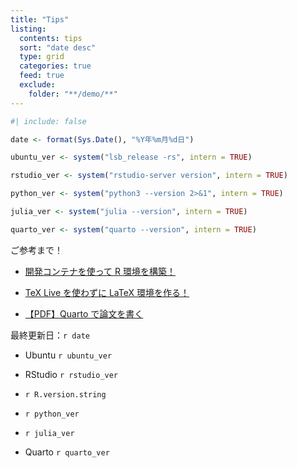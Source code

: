 ```yaml
---
title: "Tips"
listing: 
  contents: tips
  sort: "date desc"
  type: grid
  categories: true
  feed: true
  exclude:
    folder: "**/demo/**"
---
```


```r
#| include: false

date <- format(Sys.Date(), "%Y年%m月%d日")

ubuntu_ver <- system("lsb_release -rs", intern = TRUE)

rstudio_ver <- system("rstudio-server version", intern = TRUE)

python_ver <- system("python3 --version 2>&1", intern = TRUE)

julia_ver <- system("julia --version", intern = TRUE)

quarto_ver <- system("quarto --version", intern = TRUE)
```

::: {.callout-tip title="おすすめ記事"}
ご参考まで！

- [開発コンテナを使って R 環境を構築！](https://yo5uke.github.io/tips/240504_container/)

- [TeX Live を使わずに LaTeX 環境を作る！](https://yo5uke.github.io/tips/240520_latex/)

- [【PDF】Quarto で論文を書く](https://yo5uke.github.io/tips/240629_write_thesis/)
:::

::: {.callout-note title="開発環境"}
最終更新日：`r date`

- Ubuntu `r ubuntu_ver`

- RStudio `r rstudio_ver`

- `r R.version.string`

- `r python_ver`

- `r julia_ver`

- Quarto `r quarto_ver`
:::